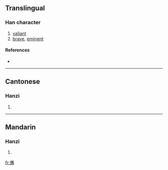 ==Translingual==

===Han character===
{{Han char|rn=9|rad=人|as=15|sn=17|four=|canj=人山人尸 (OUOS)}}

# [[valiant]]
# [[brave]], [[eminent]]

====References====
* {{Han ref|kx=0120.190|hdz=10235.040|uh=349E|ud=13470}}

----

==Cantonese==

===Hanzi===
{{yue-hanzi|jyut=|y=jeun3}}

# {{defn|Cantonese|sort=人15}}

----

==Mandarin==

===Hanzi===
{{cmn-hanzi|pin=[[jùn]] ([[jun4]]), [[kě]] ([[ke3]])|wg=chün<sup>4</sup>, k'o<sup>3</sup>}}

# {{defn|Mandarin|sort=人15}}

[[fr:㒞]]